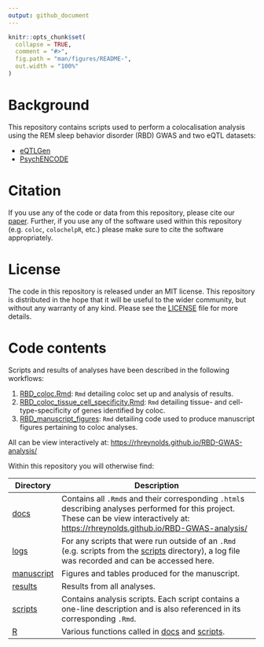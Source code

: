 ```yaml
---
output: github_document
---
```


<!-- README.md is generated from README.Rmd. Please edit that file -->

```r
knitr::opts_chunk$set(
  collapse = TRUE,
  comment = "#>",
  fig.path = "man/figures/README-",
  out.width = "100%"
)
```

# Background
This repository contains scripts used to perform a colocalisation analysis using the REM sleep behavior disorder (RBD) GWAS and two eQTL datasets:

- [eQTLGen](https://pubmed.ncbi.nlm.nih.gov/34475573/)
- [PsychENCODE](https://www.ncbi.nlm.nih.gov/pubmed/30545857)

# Citation
If you use any of the code or data from this repository, please cite our [paper](https://www.medrxiv.org/content/10.1101/2021.09.08.21254232v2). Further, if you use any of the software used within this repository (e.g. `coloc`, `colochelpR`, etc.) please make sure to cite the software appropriately. 

# License
The code in this repository is released under an MIT license. This repository is distributed in the hope that it will be useful to the wider community, but without any warranty of any kind. Please see the [LICENSE](LICENSE) file for more details. 

# Code contents

Scripts and results of analyses have been described in the following workflows:

1. [RBD_coloc.Rmd](./docs/RBD_coloc.Rmd): `Rmd` detailing coloc set up and analysis of results. 
2. [RBD_coloc_tissue_cell_specificity.Rmd](./docs/RBD_coloc_tissue_cell_specificity.Rmd): `Rmd` detailing tissue- and cell-type-specificity of genes identified by coloc.
3. [RBD_manuscript_figures](./docs/RBD_manuscript_figures.Rmd): `Rmd` detailing code used to produce manuscript figures pertaining to coloc analyses.

All can be view interactively at: [https://rhreynolds.github.io/RBD-GWAS-analysis/](https://rhreynolds.github.io/RBD-GWAS-analysis/)

Within this repository you will otherwise find:

| Directory | Description |
| --------- | --------------------------------------------------------------------------- |
| [docs](docs) | Contains all `.Rmd`s and their corresponding `.html`s describing analyses performed for this project. These can be view interactively at: [https://rhreynolds.github.io/RBD-GWAS-analysis/](https://rhreynolds.github.io/RBD-GWAS-analysis/)|
| [logs](logs) | For any scripts that were run outside of an `.Rmd` (e.g. scripts from the [scripts](scripts) directory), a log file was recorded and can be accessed here. |
| [manuscript](manuscript) | Figures and tables produced for the manuscript. |
| [results](results) | Results from all analyses. |
| [scripts](scripts) | Contains analysis scripts. Each script contains a one-line description and is also referenced in its corresponding `.Rmd`. |
| [R](R)| Various functions called in [docs](docs) and [scripts](scripts). |